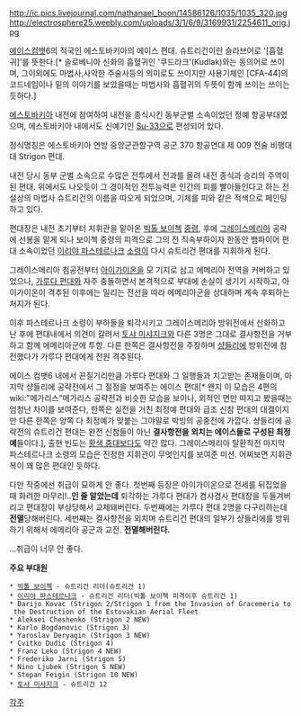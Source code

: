 http://ic.pics.livejournal.com/nathanael_boon/14586126/1035/1035_320.jpg
http://electrosphere25.weebly.com/uploads/3/1/6/9/3169931/2254611_orig.jpg

[[에이스컴뱃]]6의 적국인 에스토바키아의 에이스 편대. 슈트리건이란 슬라브어로 '[흡혈귀]'를 뜻한다.[* 슬로베니아 신화의 흡혈귀인 '쿠드라크'(Kudlak)와는 동의어로 쓰이며, 그이외에도 마법사,사악한 주술사등의 의미로도 쓰이지만 사용기체인 [CFA-44]의 코드네임이나 밑의 이야기를 보았을때는 마법사와 흡혈귀의 두뜻이 함께 쓰이는 쓰이는듯하다.]

[[에스토바키아]] 내전에 참여하여 내전을 종식시킨 동부군벌 소속이었던 정예 항공부대였으며, 에스토바키아 내에서도 신예기인 [[Su-33]]으로 편성되어 있다.

정식명칭은 에스토바키아 연방 중앙군관할구역 공군 370 항공연대 제 009 전술 비행대대 Strigon 편대.

내전 당시 동부 군벌 소속으로 수많은 전투에서 전과를 올려 내전 종식과 승리의 주역이 된 편대. 위에서도 나오듯이 그 경이적인 전투능력은 인간의 피를 빨아들인다고 하는 전설상의 마법사 슈트리건의 이름을 따오게 되었으며, 기체를 피와 같은 적색으로 페인팅하고 있다.

편대장은 내전 초기부터 지휘관을 맡아온 [[빅톨 보이첵]] [[중령]], 후에 [[그레이스메리아]] 공략에 선봉을 맡게 되나 보이첵 중령의 피격으로 그의 전 직속부하이자 한동안 뱀파이어 편대 소속이었던 [[이리야 파스테르나크]] [[소령]]이 다시 슈트리건 편대를 지휘하게 된다.

그레이스메리아 침공전부터 [[아이가이온]]을 모 기지로 삼고 에메리아 전역을 커버하고 있었으나, [[가루다 편대]]와 자주 충돌하면서 본격적으로 부대에 손실이 생기기 시작하고, 아이가이온이 격추된 이후에는 밀리는 전선을 따라 에메리아군을 상대하며 계속 후퇴하는 처지가 된다.

이후 파스테르나크 소령이 부하들을 퇴각시키고 그레이스메리아 방위전에서 산화하고 난 후에 편대내에서 의견이 갈려서 [[토샤 미샤지크]]와 다른 3명은 그대로 결사항전을 거부하고 함께 에메리아군에 투항. 다른 한쪽은 결사항전을 주장하며 [[샹들리에]] 방위전에 참전했다가 가루다 편대에게 전원 격추된다.

에이스 컴뱃6 내에서 끈질기리만큼 가루다 편대와 그 일행들과 치고받는 존재들이며, 마지막 샹들리에 공략전에서 그 절정을 보여주는 에이스 편대[* 왠지 이 모습은 4편의 wiki:"메가리스"메가리스 공략전과 비슷한 모습을 보이나, 외적인 면만 따지고 봤을때는 엄청난 차이를 보여준다, 한쪽은 실전을 거친 최정예 편대와 급조 신참 편대의 대결이지만 다른 한쪽은 양쪽 다 최정예가 맞붙는 그야말로 박빙의 공중전에 가깝다. 샹들리에 공략전의 슈트리건 편대는 완전 신참들이 아닌 '''결사항전을 외치는 에이스들로 구성된 최정예'''들이다.], 출현 빈도는 [[황색 중대]]보다도 약간 많다. 그레이스메리아 탈환작전 마지막 파스테르나크 소령의 모습은 진정한 지휘관이 무엇인지를 보여준 미션. 어찌보면 지휘관 복이 꽤 많은 편대인 듯하다.

다만 작중에선 취급이 묘하게 안 좋다. 첫번째 등장은 아이가이온으로 전세를 뒤집었을때 화려한 마무리!..'''인 줄 알았는데''' 퇴각하는 가루다 편대가 겸사겸사 편대장을 두들겨버리고 편대장이 부상당해서 교체돼버린다. 두번째에는 가루다 편대 2명을 다구리하는데 '''전멸'''당해버린다. 세번째는 결사항전을 외치며 슈트리건 편대의 일부가 샹들리에를 방위하기 위해서 에메리아 공군과 교전. '''전멸해버린다.'''

...취급이 너무 안 좋다.



'''주요 부대원'''
 * [[빅톨 보이첵]] - 슈트리건 리더(슈트리건 1)
 * [[이리야 파스테르나크]] - 슈트리건 리더(빅톨 보이첵 피격이후 슈트리건 1)
 * Darijo Kovac (Strigon 2/Strigon 1 from the Invasion of Gracemeria to the Destruction of the Estovakian Aerial Fleet 
 * Aleksei Cheshenko (Strigon 2 NEW) 
 * Karlo Bogdanovic (Strigon 3) 
 * Yaroslav Deryagin (Strigon 3 NEW) 
 * Cvitko Dudic (Strigon 4) 
 * Franz Leko (Strigon 4 NEW) 
 * Frederiko Jarni (Strigon 5) 
 * Nino Ljubek (Strigon 5 NEW) 
 * Stepan Feigin (Strigon 10 NEW) 
 * [[토샤 미샤지크]] - 슈트리건 12


[[각주]]
